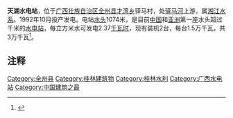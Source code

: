 '''天湖水电站'''，位于[[广西壮族自治区|广西壮族自治区]][[全州县|全州县]][[才湾乡|才湾乡]]驿马村，处[[驿马河|驿马河]]上游，属[[湘江|湘江水系]]。1992年10月投产发电。电站[[水头|水头]]1074米，是目前[[中华人民共和国|中国]]和[[亚洲|亚洲]]第一座水头超过千米的[[水电站|水电站]]，每立方米水可发电2.37[[千瓦时|千瓦时]]，现有装机2台，每台1.5万千瓦，共3万千瓦<ref>{{cite web|url=http://www.chinawater.net.cn/zt/2004haixia/newsview-index.asp?CWSNewsID=17574|title=与会代表考察广西天湖水电站|publisher=中国水利国际合作与科技网|date=2004年|accessdate=2010-06-19|language=Zh-hans|archive-date=2005-03-27|archive-url=https://web.archive.org/web/20050327231223/http://www.chinawater.net.cn/zt/2004haixia/newsview-index.asp?CWSNewsID=17574|dead-url=yes}}</ref>。

== 注释 ==

<references/>

[[Category:全州县|Category:全州县]]
[[Category:桂林建筑物|Category:桂林建筑物]]
[[Category:桂林水利|Category:桂林水利]]
[[Category:广西水电站|Category:广西水电站]]
[[Category:中国建筑之最|Category:中国建筑之最]]